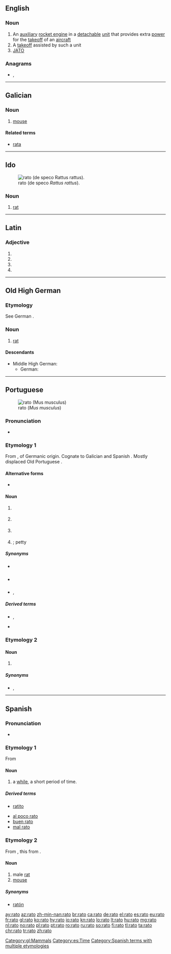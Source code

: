 {{also|RATO}}
==English==

===Noun===
{{wikipedia|RATO}}
{{en-noun}}

# An [[auxiliary]] [[rocket engine]] in a [[detachable]] [[unit]] that provides extra [[power]] for the [[takeoff]] of an [[aircraft]]
# A [[takeoff]] assisted by such a unit
# [[JATO]]

===Anagrams===
* {{l|en|rota}}, {{l|en|taro}}

----

==Galician==

===Noun===
{{gl-noun|m}}

# [[mouse]]

====Related terms====
* [[rata#Galician|rata]]

[[Category:gl:Mammals]]

----

==Ido==
[[File:Gris rat aloyî.jpg|thumb|rato (de speco ''Rattus rattus'').]]

===Noun===
{{io-noun|rat}}

# [[rat]]

----

==Latin==

===Adjective===
{{la-adj-form|ratō}}

# {{inflection of|ratus||dat|m|s|lang=la}}
# {{inflection of|ratus||dat|n|s|lang=la}}
# {{inflection of|ratus||abl|m|s|lang=la}}
# {{inflection of|ratus||abl|n|s|lang=la}}

----

==Old High German==

===Etymology===
See German {{m|de|Ratte}}.

===Noun===
{{goh-noun}} <!-- m/f -->

# [[rat]]

====Descendants====
* Middle High German: {{l|gmh|ratte}}
** German: {{l|de|Ratte}}

----

==Portuguese==
[[Image:House mouse.jpg|thumb|rato (''Mus musculus'')]]

===Pronunciation===
* {{a|PT|Brazil}} {{IPA|/ˈʁa.tu/|lang=pt}}

===Etymology 1===
From {{etyl|VL.|pt}} {{m|la|rattus||rat}}, of Germanic origin. Cognate to Galician {{m|gl|rato}} and Spanish {{m|es|ratón}}. Mostly displaced Old Portuguese {{m|roa-opt|mur}}.

====Alternative forms====
* {{l|pt|ratto}} {{qualifier|obsolete}}

====Noun====
{{pt-noun|m|f=rata}}

# {{l|en|rat}} {{gloss|any rodent of the genus ''Rattus''}}
# {{l|en|mouse}} {{gloss|any rodent of the genus ''Mus''}}
# {{lb|pt|computer hardware|Portugal}} {{l|en|mouse}} {{gloss|input device used to move a pointer on the screen}}
# {{l|en|burglar}}; petty {{l|en|thief}} {{gloss|person who steals small objects}}

=====Synonyms=====
* {{sense|rodent of the genus ''Mus''}} {{l|pt|camundongo}} {{qualifier|Brazil}}
* {{sense|computer mouse}} {{l|pt|mouse}} {{qualifier|Brazil}}
* {{sense|thief}} {{l|pt|ladrão}}, {{l|pt|gatuno}}

=====Derived terms=====
* {{l|pt|ratão}}, {{l|pt|ratazana}} {{qualifier|augmentatives}}
* {{l|pt|ratinho}} {{qualifier|diminutives}}
{{der3|lang=pt|arroz-de-rato|jogo de gato e rato|ninho de rato|orelha-de-rato|rato almiscareiro|rato-do-campo|rato-toupeira|rato-veadeiro|rato de biblioteca}}

===Etymology 2===

====Noun====
{{pt-noun|m}}

# {{lb|pt|Trás-os-Montes}} {{l|en|while}} {{gloss|a very short period of time}}

=====Synonyms=====
* {{l|pt|bocado}}, {{l|pt|pouco}}

{{catlangcode|pt|Rodents}}

----

==Spanish==

===Pronunciation===
* {{IPA|[ˈra̠.to̞]|lang=es}}

===Etymology 1===
From {{etyl|la|es}} {{m|la|raptus}}

====Noun====
{{es-noun|m}}

# a [[while]], a short period of time.

=====Derived terms=====
* {{sense|diminutive}} [[ratito]]
* [[al poco rato]]
* [[buen rato]]
* [[mal rato]]

===Etymology 2===
From {{m|es|rata}}, this from {{etyl|gem|es}}.

====Noun====
{{es-noun|m|f=rata}}

# male [[rat]]
# [[mouse]]

=====Synonyms=====
* {{sense|mouse}} [[ratón]]

[[Category:es:Time]]
[[Category:Spanish terms with multiple etymologies]]

[[ay:rato]]
[[az:rato]]
[[zh-min-nan:rato]]
[[br:rato]]
[[ca:rato]]
[[de:rato]]
[[el:rato]]
[[es:rato]]
[[eu:rato]]
[[fr:rato]]
[[gl:rato]]
[[ko:rato]]
[[hy:rato]]
[[io:rato]]
[[kn:rato]]
[[lo:rato]]
[[lt:rato]]
[[hu:rato]]
[[mg:rato]]
[[nl:rato]]
[[no:rato]]
[[pl:rato]]
[[pt:rato]]
[[ro:rato]]
[[ru:rato]]
[[so:rato]]
[[fi:rato]]
[[tl:rato]]
[[ta:rato]]
[[chr:rato]]
[[tr:rato]]
[[zh:rato]]